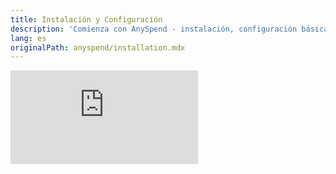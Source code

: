 ```yaml
---
title: Instalación y Configuración
description: 'Comienza con AnySpend - instalación, configuración básica y verificación'
lang: es
originalPath: anyspend/installation.mdx
---
```

<iframe class="w-full aspect-video rounded-xl mb-6" src="https://customer-gg6qs7nm5ue94t64.cloudflarestream.com/66d9ebc2e3a14ec87dfa360b83e26900/iframe?poster=https%3A%2F%2Fcustomer-gg6qs7nm5ue94t64.cloudflarestream.com%2F66d9ebc2e3a14ec87dfa360b83e26900%2Fthumbnails%2Fthumbnail.jpg%3Ftime%3D168%26height%3D600" title="Configuración de AnySpend" frameborder="0" allow="accelerometer; autoplay; clipboard-write; encrypted-media; gyroscope; picture-in-picture" allowfullscreen />

## Prerrequisitos

<CardGroup cols={3}>
  <Card title="Node.js" icon="node-js">
    v20.15.0 o superior
  </Card>
  <Card title="React" icon="react">
    Versión 18 o 19
  </Card>
  <Card title="TypeScript" icon="code">
    Recomendado para una mejor DX
  </Card>
</CardGroup>

## Instalación

Elige tu gestor de paquetes preferido:

<Tabs>
  <Tab title="npm">
    ```bash
    npm install @b3dotfun/sdk
    ```
  </Tab>
  <Tab title="pnpm">
    ```bash
    pnpm add @b3dotfun/sdk
    ```
  </Tab>
</Tabs>

## Configuración Básica

### 1. Configuración del Proveedor

Envuelve tu aplicación con `B3Provider` y `AnyspendProvider` para habilitar la funcionalidad de AnySpend:

```tsx App.tsx icon=react
import { AnyspendProvider } from "@b3dotfun/sdk/anyspend/react";
import { B3Provider } from "@b3dotfun/sdk/global-account/react";
import "@b3dotfun/sdk/index.css";

function App() {
  return (
    <B3Provider theme="light" environment="production">
      <AnyspendProvider>{/* Tus componentes de la aplicación */}</AnyspendProvider>
    </B3Provider>
  );
}

export default App;
```

### 2. Configuración del Entorno

<Tabs>
  <Tab title="Mainnet">
    **Endpoint**: `https://mainnet.anyspend.com`

    Usa esto para aplicaciones en producción con transacciones reales.
  </Tab>
  <Tab title="Testnet">
    **Endpoint**: `http://testnet.anyspend.com`

    Usa esto para desarrollo y pruebas con tokens de prueba.

    Nota: Testnet actualmente no está disponible.
  </Tab>
</Tabs>

### 3. Configuración de TypeScript (Opcional pero Recomendado)

<Note>
  Si estás usando TypeScript, asegúrate de que tu `tsconfig.json` incluya estas configuraciones para una compatibilidad óptima:
</Note>

```json tsconfig.json icon=settings
{
  "compilerOptions": {
    "moduleResolution": "node",
    "allowSyntheticDefaultImports": true,
    "esModuleInterop": true
  }
}
```

## Verificación

Crea un componente de prueba simple para verificar que tu configuración funciona correctamente:

```tsx TestComponent.tsx icon=test-tube lines
import { AnySpend } from "@b3dotfun/sdk/anyspend/react";

function TestComponent() {
  return <AnySpend />;
}
```

## Próximos Pasos

<CardGroup cols={3}>
  <Card title="Explorar Componentes" icon="puzzle-piece" href="/anyspend/components">
    Aprende sobre los componentes disponibles para diferentes escenarios de pago
  </Card>
  <Card title="Aprender sobre Hooks" icon="link" href="/anyspend/hooks">
    Descubre hooks de React para construir flujos de pago personalizados
  </Card>
  <Card title="Ver Ejemplos" icon="code" href="/anyspend/examples">
    Explora ejemplos de implementación del mundo real
  </Card>
</CardGroup>

## Solución de Problemas

<AccordionGroup>
  <Accordion title="Errores de Importación">
    Asegúrate de haber instalado el SDK correctamente e importado el archivo CSS. El SDK requiere React 18\+ y puede tener problemas de compatibilidad con versiones anteriores.
  </Accordion>
  <Accordion title="Proveedor No Encontrado">
    Asegúrate de tener `B3Provider` y `AnyspendProvider` colocados en lo alto de tu árbol de componentes, típicamente en tu componente principal App.
  </Accordion>
  <Accordion title="Errores de TypeScript">
    Si estás viendo errores de TypeScript, verifica que tu `tsconfig.json` incluya las configuraciones recomendadas arriba.
  </Accordion>
</AccordionGroup>
